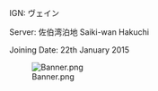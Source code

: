 

IGN: ヴェイン

Server: 佐伯湾泊地 Saiki-wan Hakuchi

Joining Date: 22th January 2015

[[File:Banner.png|left]]